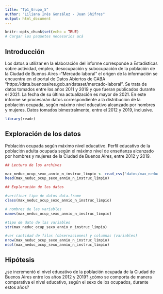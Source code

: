 ```yaml
---
title: "Tp1_Grupo_5"
author: "Liliana Inés González - Juan Shifres"
output: html_document
---
```



```r
knitr::opts_chunk$set(echo = TRUE)
# Cargar los paquetes necesarios acá
```


## Introducción

Los datos a utilizar en la elaboración del informe corresponde a Estadísticas sobre actividad, empleo, desocupación y subocupación de la población de la Ciudad de Buenos Aires -"Mercado laboral" el origen de la información se encuentra en el portal de Datos Abiertos de CABA "https://data.buenosaires.gob.ar/dataset/mercado-laboral".
Se trata de datos tomados entre los años 2011 y 2019 y que fueran publicados durante el 2021. La fecha de su última actualización es mayor de 2021. 
En este informe se procesarán datos correspondiente a la distribución de la población ocupada, según máximo nivel educativo alcanzado por hombres y mujeres. Datos tomados bimestralmente, entre el 2012 y 2019, inclusive.


```r

library(readr)

```


## Exploración de los datos

Población ocupada según máximo nivel educativo.
Perfil educativo de la población adulta ocupada según el máximo nivel de enseñanza alcanzado por hombres y mujeres de la Ciudad de Buenos Aires, entre 2012 y 2019. 

```r

## Lectura de los archivos

max_neduc_ocup_sexo_annio_n_instruc_limpio <- read_csv("datos/max_neduc_ocup_sexo__annio__n_instruc_limpio.csv")
head(max_neduc_ocup_sexo_annio_n_instruc_limpio)

```



```r

## Exploración de los datos

#verificar tipo de datos data.frame
class(max_neduc_ocup_sexo_annio_n_instruc_limpio)

# nombres de las variables
names(max_neduc_ocup_sexo_annio_n_instruc_limpio)

#tipo de dato de las variables
str(max_neduc_ocup_sexo_annio_n_instruc_limpio)

#ver cantidad de filas (observaciones) y columnas (variables)
nrow(max_neduc_ocup_sexo_annio_n_instruc_limpio)
ncol(max_neduc_ocup_sexo_annio_n_instruc_limpio)


```



## Hipótesis

¿se incrementó el nivel educativo de la población ocupada de la Ciudad de Buenos Aires entre los años 2012 y 2019?
¿cómo se comporta de manera comparativa el nivel educativo, según el sexo de los ocupados, durante estos años?
